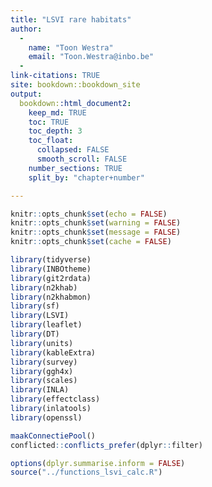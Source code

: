 ```yaml
---
title: "LSVI rare habitats"
author: 
  -
    name: "Toon Westra"
    email: "Toon.Westra@inbo.be"
  -
link-citations: TRUE
site: bookdown::bookdown_site
output:
  bookdown::html_document2:
    keep_md: TRUE
    toc: TRUE
    toc_depth: 3
    toc_float:
      collapsed: FALSE
      smooth_scroll: FALSE
    number_sections: TRUE
    split_by: "chapter+number"

---
```


```r
knitr::opts_chunk$set(echo = FALSE)
knitr::opts_chunk$set(warning = FALSE)
knitr::opts_chunk$set(message = FALSE)
knitr::opts_chunk$set(cache = FALSE)

library(tidyverse)
library(INBOtheme)
library(git2rdata)
library(n2khab)
library(n2khabmon)
library(sf)
library(LSVI)
library(leaflet)
library(DT)
library(units)
library(kableExtra)
library(survey)
library(ggh4x)
library(scales)
library(INLA)
library(effectclass)
library(inlatools)
library(openssl)

maakConnectiePool()
conflicted::conflicts_prefer(dplyr::filter)

options(dplyr.summarise.inform = FALSE)
source("../functions_lsvi_calc.R")
```

